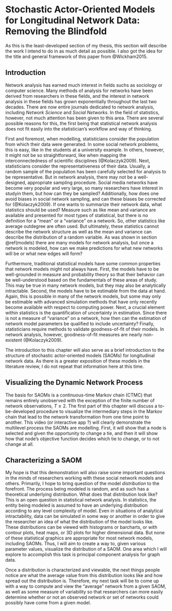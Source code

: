 # Stochastic Actor-Oriented Models for Longitudinal Network Data: Removing the Blindfold {#ch1}

As this is the least-developed section of my thesis, this section will describe the work I intend to do in as much detail as possible. I also got the idea for the title and general framework of this paper from @Wickham2015.  

## Introduction

Network analysis has earned much interest in fields suchs as sociology or computer science. Many methods of analysis for networks have been derived from researchers in these fields, and the interest in network analysis in these fields has grown exponentially throughout the last two decades. There are now entire journals dedicated to network analysis, including *Network Science* and *Social Networks*. In the field of statistics, however, not much attention has been given to this area. There are several possible reasons for this, the first being that statistical network analysis does not fit easily into the statistician’s workflow and way of thinking. 

First and foremost, when modelling, statisticians consider the population from which their data were generated. In some social network problems, this is easy, like in the students at a university example. In others, however, it might not be so straightforward, like when mapping the interconnectedness of scientific disciplines (@Kolaczyk2009). Next, statisticians consider the representativeness of their data. Usually, a random sample of the population has been carefully selected for analysis to be representative. But in network analysis, there may not be a well-designed, appropriate sampling procedure. Social media networks have become very popular and very large, so many researchers have interest in studyin them, but how can they be sampled? Additionally, how does one avoid biases in social network sampling, and can these biases be corrected for (@Kolaczyk2009). If one wants to summarize their network data, what statistics should be used? Measure such as like mean and variance are available and presented for most types of statistical, but there is no definition for a "mean" or a "variance" on a network. So, other statistics like average outdegree are often used. But ultimately, these statistics cannot describe the network structure as well as the mean and variance can describe the distribution of a random variable. As was shown in section \@ref(models) there are many models for network analysis, but once a network is modeled, how can we make predictions for what new networks will be or what new edges will form? 

Furthermore, traditional statistical models have some common properties that network models might not always have. First, the models have to be well-grounded in measure and probability theory so that their behavior can be well-understood based on the fundamentals of these areas of study. This may be true in many network models, but they may also be analytically intractable. Second, the models have to be estimable from the data at hand. Again, this is possible in many of the network models, but some may only be estimable with advanced simulation methods that have only recently become available with respect to computing power. Next, a crucial element within statistics is the quantification of uncertainty in estimation. Since there is not a measure of "variance" on a network, how then can the estimation of network model parameters be qualified to include uncertainty? Finally, statisticians require methods to validate goodness-of-fit of their models. In network analysis, however, goodness-of-fit measures are nearly non-existent (@Kolaczyk2009). 

The introduction to this chapter will also serve as a brief introduction to the structure of stochastic actor-oriented models (SAOMs) for longitudinal network data. As there is a greater exposition of these models in the literature review, I do not repeat that information here at this time. 

## Visualizing the Dynamic Network Process

The basis for SAOMs is a continuous-time Markov chain (CTMC) that remains entirely unobserved with the exception of the finite number of network observations, $T \geq 2$.  The first part of this chapter will discuss a to-be-developed procedure to visualize the intermediary steps in the Markov chain that lead to the network transformation from one time point to another. This video (or interactive app ?) will clearly demonstrate the multilevel process the SAOMs are modelling. First, it will show that a node is selected and given the opportunity to change a tie, and then it will show how that node's objective function decides which tie to change, or to not change at all. 

## Characterizing a SAOM

My hope is that this demonstration will also raise some important questions in the minds of researchers working with these social network models and others. Primarily, I hope to bring question of the model *distribution* to the forefront. The process being modeled is random, and as such has a theoretical underlying distribution. What does that distribution look like? This is an open question in statistical network analysis. In statistics, the entity being modeled is assumed to have an underlying distribution according to any level complexity of model. Even in situations of analytical intractability, data can be simulated in some way or another in order to give the researcher an idea of what the distribution of the model looks like. These distributions can be viewed with histograms or barcharts, or with contour plots, heat maps, or 3D plots for higher dimensional data. But none of these statistical graphics are appropriate for most network models, including SAOMs. Thus, I will aim to create a way to, given various parameter values, visualize the distribution of a SAOM. One area which I will explore to accomplish this task is principal component analysis for graph data. 

Once a distribution is characterized and viewable, the next things people notice are what the average value from this distribution looks like and how spread out the distribution is. Therefore, my next task will be to come up with a way to compute and view the "average" network from a given SAOM, as well as some measure of variability so that researchers can more easily determine whether or not an observed network or set of networks could possibly have come from a given model. 